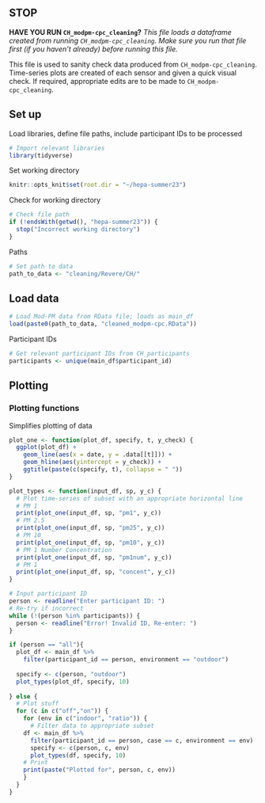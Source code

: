 <!-- # Sanity Check Mod-PM Data -->

## STOP

**HAVE YOU RUN `CH_modpm-cpc_cleaning`?**
*This file loads a dataframe created from running `CH_modpm-cpc_cleaning`. Make sure you run that file first (if you haven't already) before running this file.*

This file is used to sanity check data produced from `CH_modpm-cpc_cleaning`. Time-series plots are created of each sensor and given a quick visual check. If required, appropriate edits are to be made to `CH_modpm-cpc_cleaning`.

## Set up
Load libraries, define file paths, include participant IDs to be processed
```r
# Import relevant libraries
library(tidyverse)
```
Set working directory
```r
knitr::opts_knit$set(root.dir = "~/hepa-summer23")
```

Check for working directory
```r
# Check file path
if (!endsWith(getwd(), "hepa-summer23")) {
  stop("Incorrect working directory")
}
```

Paths
```r
# Set path to data
path_to_data <- "cleaning/Revere/CH/"
```


## Load data
```r
# Load Mod-PM data from RData file; loads as main_df
load(paste0(path_to_data, "cleaned_modpm-cpc.RData"))
```

Participant IDs
```r
# Get relevant participant IDs from CH_participants
participants <- unique(main_df$participant_id)
```

## Plotting
### Plotting functions
Simplifies plotting of data
```r
plot_one <- function(plot_df, specify, t, y_check) {
  ggplot(plot_df) +
    geom_line(aes(x = date, y = .data[[t]])) +
    geom_hline(aes(yintercept = y_check)) +
    ggtitle(paste(c(specify, t), collapse = " "))
}
```

```r
plot_types <- function(input_df, sp, y_c) {
  # Plot time-series of subset with an appropriate horizontal line
  # PM 1
  print(plot_one(input_df, sp, "pm1", y_c))
  # PM 2.5
  print(plot_one(input_df, sp, "pm25", y_c))
  # PM 10
  print(plot_one(input_df, sp, "pm10", y_c))
  # PM 1 Number Concentration
  print(plot_one(input_df, sp, "pm1num", y_c))
  # PM 1
  print(plot_one(input_df, sp, "concent", y_c))
}
```


```r
# Input participant ID
person <- readline("Enter participant ID: ")
# Re-try if incorrect
while (!(person %in% participants)) {
  person <- readline("Error! Invalid ID, Re-enter: ")
}

if (person == "all"){
  plot_df <- main_df %>%
    filter(participant_id == person, environment == "outdoor")
  
  specify <- c(person, "outdoor")
  plot_types(plot_df, specify, 10)
  
} else {
  # Plot stuff
  for (c in c("off","on")) {
    for (env in c("indoor", "ratio")) {
      # Filter data to appropriate subset
    df <- main_df %>%
      filter(participant_id == person, case == c, environment == env)
      specify <- c(person, c, env)
      plot_types(df, specify, 10)
    # Print
    print(paste("Plotted for", person, c, env))
    }
  }
}
```